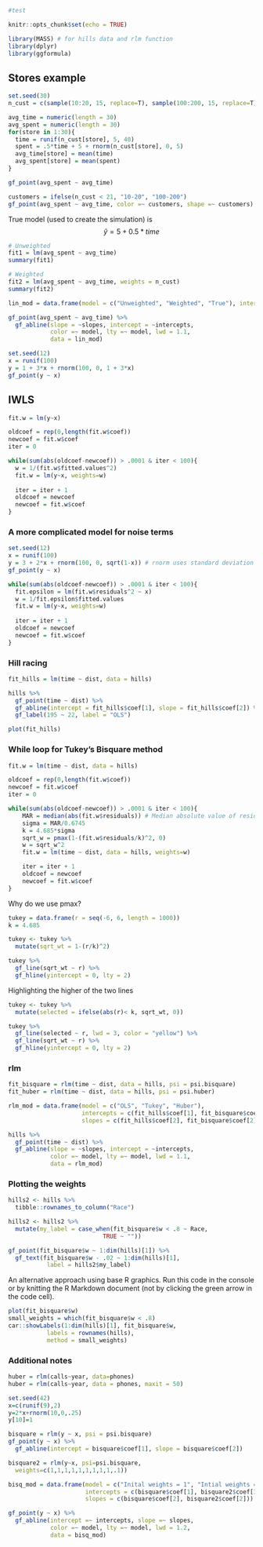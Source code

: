 ```r
#test
```



```r
knitr::opts_chunk$set(echo = TRUE)
```

```r
library(MASS) # for hills data and rlm function
library(dplyr)
library(ggformula)

```

## Stores example
```r
set.seed(30)
n_cust = c(sample(10:20, 15, replace=T), sample(100:200, 15, replace=T)) # n_cust = number of customers per week at diff stores

avg_time = numeric(length = 30)
avg_spent = numeric(length = 30)
for(store in 1:30){
  time = runif(n_cust[store], 5, 40)
  spent = .5*time + 5 + rnorm(n_cust[store], 0, 5)
  avg_time[store] = mean(time)
  avg_spent[store] = mean(spent)
}

gf_point(avg_spent ~ avg_time)

```

```r
customers = ifelse(n_cust < 21, "10-20", "100-200")
gf_point(avg_spent ~ avg_time, color =~ customers, shape =~ customers)
```
True model (used to create the simulation) is $$\hat{y} = 5 + 0.5*time$$
```r
# Unweighted
fit1 = lm(avg_spent ~ avg_time)
summary(fit1)
```
```r
# Weighted
fit2 = lm(avg_spent ~ avg_time, weights = n_cust)
summary(fit2)
```

```r
lin_mod = data.frame(model = c("Unweighted", "Weighted", "True"), intercepts = c(fit1$coef[1], fit2$coef[1], 5), slopes = c(fit1$coef[2], fit2$coef[2], 0.5))

gf_point(avg_spent ~ avg_time) %>%
  gf_abline(slope = ~slopes, intercept = ~intercepts, 
            color =~ model, lty =~ model, lwd = 1.1, 
            data = lin_mod)
```
```r
set.seed(12)
x = runif(100)
y = 1 + 3*x + rnorm(100, 0, 1 + 3*x)
gf_point(y ~ x)
```
## IWLS
```r
fit.w = lm(y~x)

oldcoef = rep(0,length(fit.w$coef))
newcoef = fit.w$coef
iter = 0

while(sum(abs(oldcoef-newcoef)) > .0001 & iter < 100){
  w = 1/(fit.w$fitted.values^2)
  fit.w = lm(y~x, weights=w)
  
  iter = iter + 1
  oldcoef = newcoef
  newcoef = fit.w$coef
}

```

### A more complicated model for noise terms
```r
set.seed(12)
x = runif(100)
y = 3 + 2*x + rnorm(100, 0, sqrt(1-x)) # rnorm uses standard deviation instead of variance
gf_point(y ~ x)
```

```r
while(sum(abs(oldcoef-newcoef)) > .0001 & iter < 100){
  fit.epsilon = lm(fit.w$residuals^2 ~ x)
  w = 1/fit.epsilon$fitted.values
  fit.w = lm(y~x, weights=w)
  
  iter = iter + 1
  oldcoef = newcoef
  newcoef = fit.w$coef
}

```

### Hill racing
```r
fit_hills = lm(time ~ dist, data = hills)

hills %>%
  gf_point(time ~ dist) %>%
  gf_abline(intercept = fit_hills$coef[1], slope = fit_hills$coef[2]) %>%
  gf_label(195 ~ 22, label = "OLS")
```

```r
plot(fit_hills)
```

### While loop for Tukey's Bisquare method
```r
fit.w = lm(time ~ dist, data = hills)

oldcoef = rep(0,length(fit.w$coef))
newcoef = fit.w$coef
iter = 0 

while(sum(abs(oldcoef-newcoef)) > .0001 & iter < 100){
    MAR = median(abs(fit.w$residuals)) # Median absolute value of residuals
    sigma = MAR/0.6745
    k = 4.685*sigma
    sqrt_w = pmax(1-(fit.w$residuals/k)^2, 0)
    w = sqrt_w^2
    fit.w = lm(time ~ dist, data = hills, weights=w)

    iter = iter + 1
    oldcoef = newcoef
    newcoef = fit.w$coef
}

```

Why do we use pmax?
```r
tukey = data.frame(r = seq(-6, 6, length = 1000))
k = 4.685

tukey <- tukey %>%
  mutate(sqrt_wt = 1-(r/k)^2)  
```

```r
tukey %>%
  gf_line(sqrt_wt ~ r) %>%
  gf_hline(yintercept = 0, lty = 2)
```
Highlighting the higher of the two lines
```r
tukey <- tukey %>%
  mutate(selected = ifelse(abs(r)< k, sqrt_wt, 0))

tukey %>%
  gf_line(selected ~ r, lwd = 3, color = "yellow") %>%
  gf_line(sqrt_wt ~ r) %>%
  gf_hline(yintercept = 0, lty = 2)
```

### rlm
```r
fit_bisquare = rlm(time ~ dist, data = hills, psi = psi.bisquare)
fit_huber = rlm(time ~ dist, data = hills, psi = psi.huber)

rlm_mod = data.frame(model = c("OLS", "Tukey", "Huber"), 
                     intercepts = c(fit_hills$coef[1], fit_bisquare$coef[1], fit_huber$coef[1]), 
                     slopes = c(fit_hills$coef[2], fit_bisquare$coef[2], fit_huber$coef[2]))

hills %>%
  gf_point(time ~ dist) %>%
  gf_abline(slope = ~slopes, intercept = ~intercepts, 
            color =~ model, lty =~ model, lwd = 1.1, 
            data = rlm_mod)
```

### Plotting the weights

```r
hills2 <- hills %>%
  tibble::rownames_to_column("Race")

hills2 <- hills2 %>%
  mutate(my_label = case_when(fit_bisquare$w < .8 ~ Race,
                           TRUE ~ ""))

gf_point(fit_bisquare$w ~ 1:dim(hills)[1]) %>%
  gf_text(fit_bisquare$w - .02 ~ 1:dim(hills)[1], 
           label = hills2$my_label)
```

An alternative approach using base R graphics.  Run this code in the console or by knitting the R Markdown document (not by clicking the green arrow in the code cell).
```r
plot(fit_bisquare$w)
small_weights = which(fit_bisquare$w < .8)
car::showLabels(1:dim(hills)[1], fit_bisquare$w, 
           labels = rownames(hills),
           method = small_weights)
```

### Additional notes
```r
huber = rlm(calls~year, data=phones)
huber = rlm(calls~year, data = phones, maxit = 50)  
```

```r
set.seed(42)
x=c(runif(9),2)
y=2*x+rnorm(10,0,.25)
y[10]=1

bisquare = rlm(y ~ x, psi = psi.bisquare)
gf_point(y ~ x) %>%
  gf_abline(intercept = bisquare$coef[1], slope = bisquare$coef[2])
```
```r
bisquare2 = rlm(y~x, psi=psi.bisquare,
  weights=c(1,1,1,1,1,1,1,1,1,.1))

bisq_mod = data.frame(model = c("Inital weights = 1", "Intial weights = 1 and 0.1"),
                      intercepts = c(bisquare$coef[1], bisquare2$coef[1]),
                      slopes = c(bisquare$coef[2], bisquare2$coef[2]))

gf_point(y ~ x) %>%
  gf_abline(intercept =~ intercepts, slope =~ slopes,
            color =~ model, lty =~ model, lwd = 1.2,
            data = bisq_mod)
```

